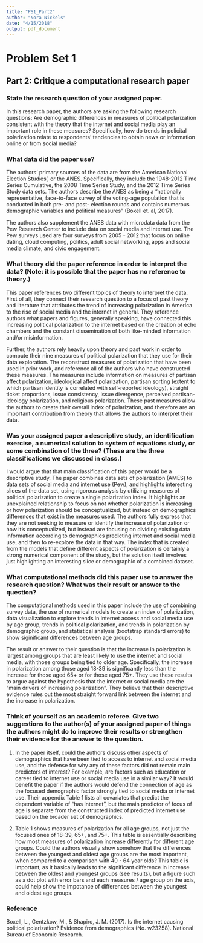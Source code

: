 ```yaml
---
title: "PS1_Part2"
author: "Nora Nickels"
date: "4/15/2018"
output: pdf_document
---
```


# Problem Set 1
## Part 2: Critique a computational research paper

### State the research question of your assigned paper.

In this research paper, the authors are asking the following research questions: Are demographic differences in measures of political polarization consistent with the theory that the internet and social media play an important role in these measures? Specifically, how do trends in policital polarization relate to respondents' tendencies to obtain news or information online or from social media?

### What data did the paper use?

The authors' primary sources of the data are from the American National Election Studies', or the ANES. Specifically, they include the 1948-2012 Time Series Cumulative, the 2008 Time Series Study, and the 2012 Time Series Study data sets. The authors describe the ANES as being a "nationally representative, face-to-face survey of the voting-age population that is conducted in both pre- and post- election rounds and contains numerous demographic variables and political measures" (Boxell et. al, 2017). 

The authors also supplement the ANES data with microdata data from the Pew Research Center to include data on social media and internet use. The Pew surveys used are four surveys from 2005 - 2012 that focus on online dating, cloud computing, politics, adult social networking, apps and social media climate, and civic engagement.

### What theory did the paper reference in order to interpret the data? (Note: it is possible that the paper has no reference to theory.)

This paper references two different topics of theory to interpret the data. First of all, they connect their research question to a focus of past theory and literature that attributes the trend of increasing polarization in America to the rise of social media and the internet in general. They reference authors what papers and figures, generally speaking, have connected this increasing political polarization to the internet based on the creation of echo chambers and the constant dissemination of both like-minded information and/or misinformation.

Further, the authors rely heavily upon theory and past work in order to compute their nine measures of political polarization that they use for their data exploration. The reconstruct measures of polarization that have been used in prior work, and reference all of the authors who have constructed these measures. The measures include information on measures of partisan affect polarization, ideological affect polarization, partisan sorting (extent to which partisan identity is correlated with self-reported ideology), straight ticket proportions, issue consistency, issue divergence, perceived partisan-ideology polarization, and religious polarization. These past measures allow the authors to create their overall index of polarization, and therefore are an important contribution from theory that allows the authors to interpret their data.

### Was your assigned paper a descriptive study, an identification exercise, a numerical solution to system of equations study, or some combination of the three? (These are the three classifications we discussed in class.)

I would argue that that main classification of this paper would be a descriptive study. The paper combines data sets of polarization (AMES) to data sets of social media and internet use (Pew), and highlights interesting slices of the data set, using rigorous analysis by utilizing measures of political polarization to create a single polarization index. It highlights an unexplained relationship to focus on not whether polarization is increasing or how polarization should be conceptualized, but instead on demographics differences that exist in the measures used. The authors fully express that they are not seeking to measure or identify the increase of polarization or how it's conceptualized, but instead are focusing on dividing existing data information according to demographics predicting internet and social media use, and then to re-explore the data in that way. The index that is created from the models that define different aspects of polarization is certainly a strong numerical component of the study, but the solution itself involves just highlighting an interesting slice or demographic of a combined dataset. 

### What computational methods did this paper use to answer the research question? What was their result or answer to the question?

The computational methods used in this paper include the use of combining survey data, the use of numerical models to create an index of polarization, data visualization to explore trends in internet access and social media use by age group, trends in political polarization, and trends in polarization by demographic group, and statistical analysis (bootstrap standard errors) to show siginificant differences between age groups.

The result or answer to their question is that the increase in polarization is largest among groups that are least likely to use the internet and social media, with those groups being tied to older age. Specifically, the increase in polarization among those aged 18-39 is significantly less than the increase for those aged 65+ or for those aged 75+. They use these results to argue against the hypothesis that the internet or social media are the "main drivers of increasing polarization". They believe that their descriptive evidence rules out the most straight forward link between the internet and the increase in polarization.

### Think of yourself as an academic referee. Give two suggestions to the author(s) of your assigned paper of things the authors might do to improve their results or strengthen their evidence for the answer to the question.

1. In the paper itself, could the authors discuss other aspects of demographics that have been tied to access to internet and social media use, and the defense for why any of these factors did not remain main predictors of interest? For example, are factors such as education or career tied to internet use or social media use in a similar way? It would benefit the paper if the authors would defend the connection of age as the focused demographic factor strongly tied to social media or internet use. Their appendix Table 1 lists all covariates that predict the dependent variable of "has internet", but the main predictor of focus of age is separate from the constructed index of predicted internet use based on the broader set of demographics.

2. Table 1 shows measures of polarization for all age groups, not just the focused ones of 18-39, 65+, and 75+. This table is essentially describing how most measures of polarization increase differently for different age groups. Could the authors visually show somehow that the differences between the youngest and oldest age groups are the most important, when compared to a comparison with 40 - 64 year olds? This table is important, as it basically leads to the significant difference in increase between the oldest and youngest groups (see results), but a figure such as a dot plot with error bars and each measures / age group on the axis, could help show the impotance of differences between the youngest and oldest age groups.

### Reference

Boxell, L., Gentzkow, M., & Shapiro, J. M. (2017). Is the internet causing political polarization? Evidence from demographics (No. w23258). National Bureau of Economic Research.
